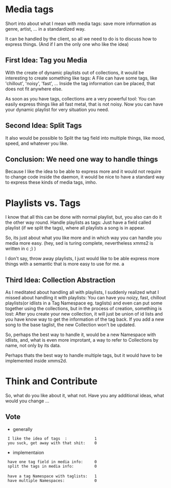 = Media tags =

Short into about what I mean with media tags: save more information as genre, artist, ... in a standardized way. 

It can be handled by the client, so all we need to do is to discuss how to express things.
(And if I am the only one who like the idea)

== First Idea: Tag you Media ==

With the create of dynamic playlists out of collections, it would be interesting to create something like tags: A File can have some tags, like 'chillout', 'noisy', 'fast', ... Inside the tag information can be placed, that does not fit anywhere else.

As soon as you have tags, collections are a very powerful tool: You can easily express things like all fast metal, that is not noisy. Now you can have your dynamic playlist for very situation you need.

== Second Idea: Split Tags ==

It also would be possible to Split the tag field into multiple things, like mood, speed, and whatever you like.

== Conclusion: We need one way to handle things ==

Because I like the idea to be able to express more and it would not require to change code inside the daemon,  it would be nice to have a standard way to express these kinds of media tags, imho.

= Playlists vs. Tags =

I know that all this can be done with normal playlist, but, you also can do it the other way round. Handle playlists as tags: Just have a field called playlist (if we split the tags), where all playlists a song is in appear.

So, its just about what you like more and in which way you can handle you media more easy. (hey, sed is turing complete, nevertheless xmms2 is written in c ;) )

I don't say, throw away playlists, I just would like to be able express more things with a semantic that is more easy to use for me. 
a

== Third Idea: Collection Abstraction ==

As I meditated about handling all with playlists, I suddenly realized what I missed about handling it with playlists: You can have you noizy, fast, chillout playlists(or idlists in a Tag Namespace eg. taglists) and even can put some together using the collections, but in the process of creation, something is lost: After you create your new collection, it will just be union of id lists and you have know way to get the information of the tag back. If you add a new song to the base taglist, the new Collection won't be updated.

So, perhaps the best way to handle it, would be a new Namespace with idlists, and, what is even more improtant, a way to refer to Collections by name, not only by its data.

Perhaps thats the best way to handle multiple tags, but it would have to be implemented inside xmms2d.

= Think and Contribute =

So, what do you like about it, what not. Have you any additional ideas, what would you change ...

== Vote ==

* generally
  I like the idea of tags  :            1
  you suck, get away with that shit:    0

* implementaion
  have one tag field in media info:     0
  split the tags in media info:         0
 
  have a tag Namespace with taglists:   1
  have multiple Namespaces:             0